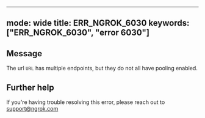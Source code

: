 
---
mode: wide
title: ERR_NGROK_6030
keywords: ["ERR_NGROK_6030", "error 6030"]
---

## Message
The url `URL` has multiple endpoints, but they do not all have pooling enabled.




## Further help
If you're having trouble resolving this error, please reach out to [support@ngrok.com](mailto:support@ngrok.com?subject=Help%20with%20ERR_NGROK_6030)

